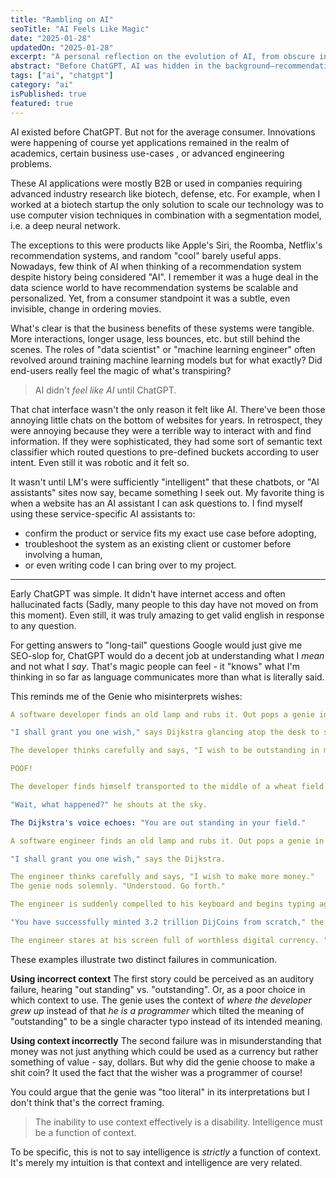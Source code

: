 ```yaml
---
title: "Rambling on AI"
seoTitle: "AI Feels Like Magic"
date: "2025-01-28"
updatedOn: "2025-01-28"
excerpt: "A personal reflection on the evolution of AI, from obscure industry tools to the mainstream magic of ChatGPT."
abstract: "Before ChatGPT, AI was hidden in the background—recommendation engines, computer vision, and B2B tools. Now, with conversational interfaces, AI feels tangible and personal. This post explores how that shift happened and what it means for users and developers."
tags: ["ai", "chatgpt"]
category: "ai"
isPublished: true
featured: true
---
```


AI existed before ChatGPT. But not for the average consumer. Innovations were happening of course yet applications remained in the realm of academics, certain business use-cases , or advanced engineering problems.

These AI applications were mostly B2B or used in companies requiring advanced industry research like biotech, defense, etc. For example, when I worked at a biotech startup the only solution to scale our technology was to use computer vision techniques in combination with a segmentation model, i.e. a deep neural network.

The exceptions to this were products like Apple's Siri, the Roomba, Netflix's recommendation systems, and random "cool" barely useful apps. Nowadays, few think of AI when thinking of a recommendation system despite history being considered "AI". I remember it was a huge deal in the data science world to have recommendation systems be scalable and personalized. Yet, from a consumer standpoint it was a subtle, even invisible, change in ordering movies.

What's clear is that the business benefits of these systems were tangible. More interactions, longer usage, less bounces, etc. but still behind the scenes. The roles of "data scientist" or "machine learning engineer" often revolved around training machine learning models but for what exactly? Did end-users really feel the magic of what's transpiring?

> AI didn't _feel like AI_ until ChatGPT.

That chat interface wasn't the only reason it felt like AI. There've been those annoying little chats on the bottom of websites for years. In retrospect, they were annoying because they were a terrible way to interact with and find information. If they were sophisticated, they had some sort of semantic text classifier which routed questions to pre-defined buckets according to user intent. Even still it was robotic and it felt so.

It wasn't until LM's were sufficiently "intelligent" that these chatbots, or "AI assistants" sites now say, became something I seek out. My favorite thing is when a website has an AI assistant I can ask questions to. I find myself using these service-specific AI assistants to:

- confirm the product or service fits my exact use case before adopting,
- troubleshoot the system as an existing client or customer before involving a human,
- or even writing code I can bring over to my project.

---

Early ChatGPT was simple. It didn't have internet access and often hallucinated facts (Sadly, many people to this day have not moved on from this moment). Even still, it was truly amazing to get valid english in response to any question.

For getting answers to "long-tail" questions Google would just give me SEO-slop for, ChatGPT would do a decent job at understanding what I _mean_ and not what I _say_. That's magic people can feel - it "knows" what I'm thinking in so far as language communicates more than what is literally said.

This reminds me of the Genie who misinterprets wishes:

```yaml
A software developer finds an old lamp and rubs it. Out pops a genie in the visage of Edsger Dijkstra.

"I shall grant you one wish," says Dijkstra glancing atop the desk to see a framed picture of a childhood home.

The developer thinks carefully and says, "I wish to be outstanding in my field!"

POOF!

The developer finds himself transported to the middle of a wheat field in Kansas where he grew up.

"Wait, what happened?" he shouts at the sky.

The Dijkstra's voice echoes: "You are out standing in your field."
```

```yaml
A software engineer finds an old lamp and rubs it. Out pops a genie in the visage of Edsger Dijkstra.

"I shall grant you one wish," says the Dijkstra.

The engineer thinks carefully and says, "I wish to make more money."
The genie nods solemnly. "Understood. Go forth."

The engineer is suddenly compelled to his keyboard and begins typing aggressively at 200 WPM for several minutes. When the trance breaks, he looks up confused. "What just happened?"

"You have successfully minted 3.2 trillion DijCoins from scratch," the genie replies matter-of-factly. "It features genie-tier, quantum-resistant blockchain enabled by proof-of-spork."

The engineer stares at his screen full of worthless digital currency. "But I meant—"
```

These examples illustrate two distinct failures in communication.

**Using incorrect context**
The first story could be perceived as an auditory failure, hearing "out standing" vs. "outstanding". Or, as a poor choice in which context to use.
The genie uses the context of _where the developer grew up_ instead of that _he is a programmer_ which tilted the meaning of "outstanding" to be a single character typo instead of its intended meaning.

**Using context incorrectly**
The second failure was in misunderstanding that money was not just anything which could be used as a currency but rather something of value - say, dollars. But why did the genie choose to make a shit coin? It used the fact that the wisher was a programmer of course!

You could argue that the genie was "too literal" in its interpretations but I don't think that's the correct framing.

> The inability to use context effectively is a disability.
> Intelligence must be a function of context.

To be specific, this is not to say intelligence is _strictly_ a function of context. It's merely my intuition is that context and intelligence are very related.

